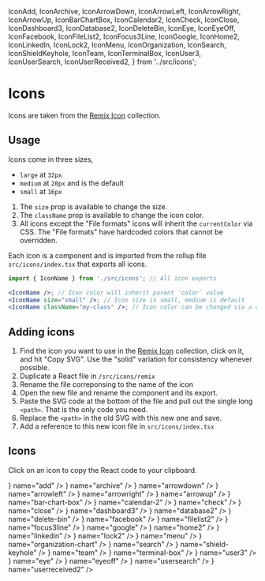   IconAdd,
  IconArchive,
  IconArrowDown,
  IconArrowLeft,
  IconArrowRight,
  IconArrowUp,
  IconBarChartBox,
  IconCalendar2,
  IconCheck,
  IconClose,
  IconDashboard3,
  IconDatabase2,
  IconDeleteBin,
  IconEye,
  IconEyeOff,
  IconFacebook,
  IconFileList2,
  IconFocus3Line,
  IconGoogle,
  IconHome2,
  IconLinkedIn,
  IconLock2,
  IconMenu,
  IconOrganization,
  IconSearch,
  IconShieldKeyhole,
  IconTeam,
  IconTerminalBox,
  IconUser3,
  IconUserSearch,
  IconUserReceived2,
} from '../src/icons';


<Meta title="Icons" />

<style>{`

.icon-section {
  display: grid;
  grid-template-columns: repeat(5, 1fr);
  grid-column-gap: 12px;
  column-gap: 12px;
}
  
.icon-item {
  border: 1px solid #ddd;
  padding: 16px 0;
  border-radius: 4px;
  cursor: pointer;
  margin-bottom: 12px;
  transition: all 150ms;
  color: #283354;
}

.icon-item:hover {
  border-color: #6b7280;
}
.icon-item:hover svg {
  color: #6b7280;
}
.icon-item:active {
  background: #f8f8f8;
}

.icon-item svg {
  display: block;
  margin-left: auto;
  margin-right: auto;
  margin-bottom: 8px;
}
  
.icon-name {
  font-size: 11px;
  text-align: center;
}
  
`}</style>

# Icons

Icons are taken from the [Remix Icon](https://remixicon.com/) collection.

## Usage

Icons come in three sizes,

- `large` at `32px`
- `medium` at `20px` and is the default
- `small` at `16px`

1. The `size` prop is available to change the size.
2. The `className` prop is available to change the icon color.
3. All icons except the "File formats" icons will inherit the `currentColor` via CSS. The "File formats" have hardcoded colors that cannot be overridden.

Each icon is a component and is imported from the rollup file `src/icons/index.tsx` that exports all icons.

```jsx
import { IconName } from './src/icons'; // All icon exports

<IconName />; // Icon color will inherit parent `color` value
<IconName size="small" />; // Icon size is small, medium is default
<IconName className="my-class" />; // Icon color can be changed via a class
```

## Adding icons

1. Find the icon you want to use in the [Remix Icon](https://remixicon.com/) collection, click on it, and hit "Copy SVG". Use the "solid" variation for consistency whenever possible.
2. Duplicate a React file in `/src/icons/remix`
3. Rename the file correponsing to the name of the icon
4. Open the new file and rename the component and its export.
5. Paste the SVG code at the bottom of the file and pull out the single long `<path>`. That is the only code you need.
6. Replace the `<path>` in the old SVG with this new one and save.
7. Add a reference to this new icon file in `src/icons/index.tsx`

## Icons

Click on an icon to copy the React code to your clipboard.

<div className="icon-section">
  <IconItem icon={<IconAdd />} name="add" />
  <IconItem icon={<IconArchive />} name="archive" />
  <IconItem icon={<IconArrowDown />} name="arrowdown" />
  <IconItem icon={<IconArrowLeft />} name="arrowleft" />
  <IconItem icon={<IconArrowRight />} name="arrowright" />
  <IconItem icon={<IconArrowUp />} name="arrowup" />
  <IconItem icon={<IconBarChartBox />} name="bar-chart-box" />
  <IconItem icon={<IconCalendar2 />} name="calendar-2" />
  <IconItem icon={<IconCheck />} name="check" />
  <IconItem icon={<IconClose />} name="close" />
  <IconItem icon={<IconDashboard3 />} name="dashboard3" />
  <IconItem icon={<IconDatabase2 />} name="database2" />
  <IconItem icon={<IconDeleteBin />} name="delete-bin" />
  <IconItem icon={<IconFacebook />} name="facebook" />
  <IconItem icon={<IconFileList2 />} name="filelist2" />
  <IconItem icon={<IconFocus3Line />} name="focus3line" />
  <IconItem icon={<IconGoogle />} name="google" />
  <IconItem icon={<IconHome2 />} name="home2" />
  <IconItem icon={<IconLinkedIn />} name="linkedin" />
  <IconItem icon={<IconLock2 />} name="lock2" />
  <IconItem icon={<IconMenu />} name="menu" />
  <IconItem icon={<IconOrganization />} name="organization-chart" />
  <IconItem icon={<IconSearch />} name="search" />
  <IconItem icon={<IconShieldKeyhole />} name="shield-keyhole" />
  <IconItem icon={<IconTeam />} name="team" />
  <IconItem icon={<IconTerminalBox />} name="terminal-box" />
  <IconItem icon={<IconUser3 />} name="user3" />
  <IconItem icon={<IconEye />} name="eye" />
  <IconItem icon={<IconEyeOff />} name="eyeoff" />
  <IconItem icon={<IconUserSearch />} name="usersearch" />
  <IconItem icon={<IconUserReceived2 />} name="userreceived2" />
</div>
